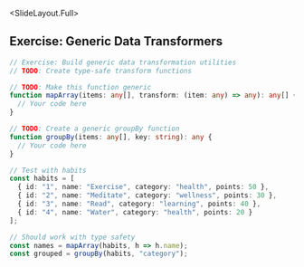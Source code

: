 
<SlideLayout.Full>
## Exercise: Generic Data Transformers
<CodeDisplay >
  <File name="example.typescript">
    
```typescript
// Exercise: Build generic data transformation utilities
// TODO: Create type-safe transform functions

// TODO: Make this function generic
function mapArray(items: any[], transform: (item: any) => any): any[] {
  // Your code here
}

// TODO: Create a generic groupBy function
function groupBy(items: any[], key: string): any {
  // Your code here
}

// Test with habits
const habits = [
  { id: "1", name: "Exercise", category: "health", points: 50 },
  { id: "2", name: "Meditate", category: "wellness", points: 30 },
  { id: "3", name: "Read", category: "learning", points: 40 },
  { id: "4", name: "Water", category: "health", points: 20 }
];

// Should work with type safety
const names = mapArray(habits, h => h.name);
const grouped = groupBy(habits, "category");
```
    
  </File>
</CodeDisplay>
</SlideLayout.Full>